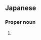 ==Japanese==
{{ja-kanjitab|か|み|こ|yomi=j}}

===Proper noun===
{{ja-pos|proper|かみこ}}

# {{given name|female|lang=ja|sort=かみこ}}